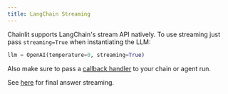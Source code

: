 ```yaml
---
title: LangChain Streaming
---
```


Chainlit supports LangChain's stream API natively. To use streaming just pass `streaming=True` when instantiating the LLM:

```python Code Example
llm = OpenAI(temperature=0, streaming=True)
```

Also make sure to pass a [callback handler](api-reference/integrations/langchain) to your chain or agent run.

See [here](api-reference/integrations/langchain#final-answer-streaming) for final answer streaming.
